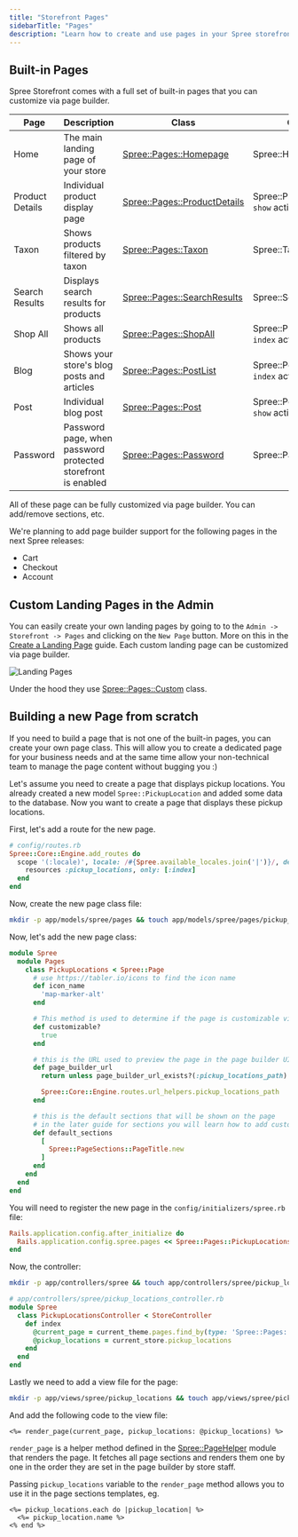 ```yaml
---
title: "Storefront Pages"
sidebarTitle: "Pages"
description: "Learn how to create and use pages in your Spree storefront"
---
```


## Built-in Pages

Spree Storefront comes with a full set of built-in pages that you can customize via page builder.

| Page | Description | Class | Controller |
|------|-------------|-------|------------|
| Home | The main landing page of your store | [Spree::Pages::Homepage](https://github.com/spree/spree/blob/main/core/app/models/spree/pages/homepage.rb) | Spree::HomeController |
| Product Details | Individual product display page | [Spree::Pages::ProductDetails](https://github.com/spree/spree/blob/main/core/app/models/spree/pages/product_details.rb) | Spree::ProductsController `show` action |
| Taxon | Shows products filtered by taxon | [Spree::Pages::Taxon](https://github.com/spree/spree/blob/main/core/app/models/spree/pages/taxon.rb) | Spree::TaxonsController |
| Search Results | Displays search results for products | [Spree::Pages::SearchResults](https://github.com/spree/spree/blob/main/core/app/models/spree/pages/search_results.rb) | Spree::SearchController |
| Shop All | Shows all products | [Spree::Pages::ShopAll](https://github.com/spree/spree/blob/main/core/app/models/spree/pages/shop_all.rb) | Spree::ProductsController `index` action |
| Blog | Shows your store's blog posts and articles | [Spree::Pages::PostList](https://github.com/spree/spree/blob/main/core/app/models/spree/pages/post_list.rb) | Spree::PostsController `index` action |
| Post | Individual blog post | [Spree::Pages::Post](https://github.com/spree/spree/blob/main/core/app/models/spree/pages/post.rb) | Spree::PostsController `show` action |
| Password | Password page, when password protected storefront is enabled | [Spree::Pages::Password](https://github.com/spree/spree/blob/main/core/app/models/spree/pages/password.rb) | Spree::PasswordController |

All of these page can be fully customized via page builder. You can add/remove sections, etc.

We're planning to add page builder support for the following pages in the next Spree releases:

- Cart
- Checkout
- Account

## Custom Landing Pages in the Admin

You can easily create your own landing pages by going to to the `Admin -> Storefront -> Pages` and clicking on the `New Page` button. More on this in the [Create a Landing Page](/user/storefront/create-page) guide. Each custom landing page can be customized via page builder. 

![Landing Pages](/images/spree_admin_custom_landing_pages.png)

Under the hood they use [Spree::Pages::Custom](https://github.com/spree/spree/blob/main/core/app/models/spree/pages/custom.rb) class.

## Building a new Page from scratch

If you need to build a page that is not one of the built-in pages, you can create your own page class. This will allow you to create a dedicated page for your business needs and at the same time allow your non-technical team to manage the page content without bugging you :)

Let's assume you need to create a page that displays pickup locations. You already created a new model `Spree::PickupLocation` and added some data to the database. Now you want to create a page that displays these pickup locations.

First, let's add a route for the new page.

```ruby
# config/routes.rb
Spree::Core::Engine.add_routes do
  scope '(:locale)', locale: /#{Spree.available_locales.join('|')}/, defaults: { locale: nil } do # this line will enable translations for the new page
    resources :pickup_locations, only: [:index]
  end
end
```

Now, create the new page class file:

```bash
mkdir -p app/models/spree/pages && touch app/models/spree/pages/pickup_locations.rb
```

Now, let's add the new page class:

```ruby
module Spree
  module Pages
    class PickupLocations < Spree::Page
      # use https://tabler.io/icons to find the icon name
      def icon_name
        'map-marker-alt'
      end

      # This method is used to determine if the page is customizable via page builder
      def customizable?
        true
      end

      # this is the URL used to preview the page in the page builder UI
      def page_builder_url
        return unless page_builder_url_exists?(:pickup_locations_path)

        Spree::Core::Engine.routes.url_helpers.pickup_locations_path
      end

      # this is the default sections that will be shown on the page
      # in the later guide for sections you will learn how to add custom sections
      def default_sections
        [
          Spree::PageSections::PageTitle.new
        ]
      end
    end
  end
end
```

You will need to register the new page in the `config/initializers/spree.rb` file:

```ruby
Rails.application.config.after_initialize do
  Rails.application.config.spree.pages << Spree::Pages::PickupLocations
end
```

Now, the controller:

```bash
mkdir -p app/controllers/spree && touch app/controllers/spree/pickup_locations_controller.rb
```

```ruby
# app/controllers/spree/pickup_locations_controller.rb
module Spree
  class PickupLocationsController < StoreController
    def index
      @current_page = current_theme.pages.find_by(type: 'Spree::Pages::PickupLocations') # this is very important, without this the page will not be found
      @pickup_locations = current_store.pickup_locations
    end
  end
end
```

Lastly we need to add a view file for the page:

```bash
mkdir -p app/views/spree/pickup_locations && touch app/views/spree/pickup_locations/index.html.erb
```

And add the following code to the view file:

```erb
<%= render_page(current_page, pickup_locations: @pickup_locations) %>
```

`render_page` is a helper method defined in the [Spree::PageHelper](https://github.com/spree/spree/blob/main/storefront/app/helpers/spree/page_helper.rb) module that renders the page. It fetches all page sections and renders them one by one in the order they are set in the page builder by store staff.

Passing `pickup_locations` variable to the `render_page` method allows you to use it in the page sections templates, eg.

```erb
<%= pickup_locations.each do |pickup_location| %>
  <%= pickup_location.name %>
<% end %>
```
